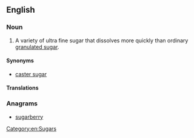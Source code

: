 ==English==

===Noun===
{{en-noun|head=[[berry]] [[sugar]]|-}}

# A variety of ultra fine sugar that dissolves more quickly than ordinary [[granulated sugar]].

====Synonyms====
* [[caster sugar]]

====Translations====
{{trans-see|caster sugar}}

===Anagrams===
* [[sugarberry#English|sugarberry]]

[[Category:en:Sugars]]